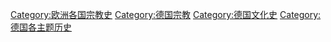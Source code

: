 [[Category:欧洲各国宗教史|Category:欧洲各国宗教史]]
[[Category:德国宗教|Category:德国宗教]]
[[Category:德国文化史|Category:德国文化史]]
[[Category:德国各主题历史|Category:德国各主题历史]]